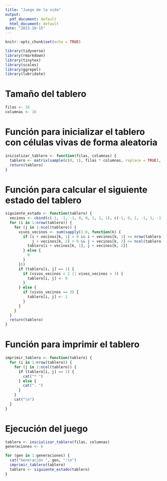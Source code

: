 ```yaml
---
title: "Juego de la vida"
output:
  pdf_document: default
  html_document: default
date: "2023-10-15"
---
```


```r
knitr::opts_chunk$set(echo = TRUE)
```

```r
library(tidyverse)
library(rmarkdown)
library(tinytex)
library(scales)
library(ggrepel)
library(lubridate)
```


# Tamaño del tablero
```r
filas <- 16 
columnas <- 16
```



# Función para inicializar el tablero con células vivas de forma aleatoria
```r
inicializar_tablero <- function(filas, columnas) {
  tablero <- matrix(sample(c(0, 1), filas * columnas, replace = TRUE), nrow = filas, ncol = columnas)
  return(tablero)
}
```


# Función para calcular el siguiente estado del tablero
```r
siguiente_estado <- function(tablero) {
  vecinos <- cbind(c(-1, -1, -1, 0, 0, 1, 1, 1), c(-1, 0, 1, -1, 1, -1, 0, 1))
  for (i in 1:nrow(tablero)) {
    for (j in 1:ncol(tablero)) {
      vivos_vecinos <- sum(sapply(1:8, function(k) {
        if (i + vecinos[k, 1] > 0 && i + vecinos[k, 1] <= nrow(tablero) &&
            j + vecinos[k, 2] > 0 && j + vecinos[k, 2] <= ncol(tablero)) {
          tablero[i + vecinos[k, 1], j + vecinos[k, 2]]
        } else {
          0
        }
      }))
      if (tablero[i, j] == 1) {
        if (vivos_vecinos < 2 || vivos_vecinos > 3) {
          tablero[i, j] <- 0
        }
      } else {
        if (vivos_vecinos == 3) {
          tablero[i, j] <- 1
        }
      }
    }
  }
  return(tablero)
}
```



# Función para imprimir el tablero

```r
imprimir_tablero <- function(tablero) {
  for (i in 1:nrow(tablero)) {
    for (j in 1:ncol(tablero)) {
      if (tablero[i, j] == 1) {
        cat("* ")
      } else {
        cat(". ")
      }
    }
    cat("\n")
  }
}
```



# Ejecución del juego
```r
tablero <- inicializar_tablero(filas, columnas)
generaciones <- 6

for (gen in 1:generaciones) {
  cat("Generación ", gen, ":\n")
  imprimir_tablero(tablero)
  tablero <- siguiente_estado(tablero)
}
```











